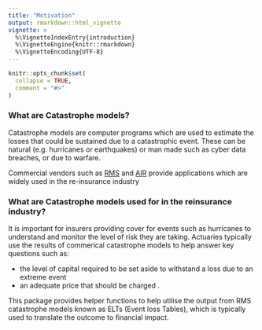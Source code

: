 ```yaml
---
title: "Motivation"
output: rmarkdown::html_vignette
vignette: >
  %\VignetteIndexEntry{introduction}
  %\VignetteEngine{knitr::rmarkdown}
  %\VignetteEncoding{UTF-8}
---
```


```r
knitr::opts_chunk$set(
  collapse = TRUE,
  comment = "#>"
)
```

### What are Catastrophe models?

Catastrophe models are computer programs which are used to estimate the losses that could be sustained due to a catastrophic event. These can be natural (e.g. hurricanes or earthquakes) or man made such as cyber data breaches, or due to warfare. 

Commercial vendors such as [RMS](https://www.rms.com/) and [AIR](https://www.air-worldwide.com/) provide applications which are widely used in the re-insurance industry

### What are Catastrophe models used for in the reinsurance industry?

It is important for insurers providing cover for events such as hurricanes to understand and monitor the level of risk they are taking. Actuaries typically use the results of commerical catastrophe models to help answer key questions such as:

- the level of capital required to be set aside to withstand a loss due to an extreme event
- an adequate price that should be charged .

This package provides helper functions to help utilise the output from RMS catastrophe models known as ELTs (Event loss Tables), which is typically used to translate the outcome to financial impact.





